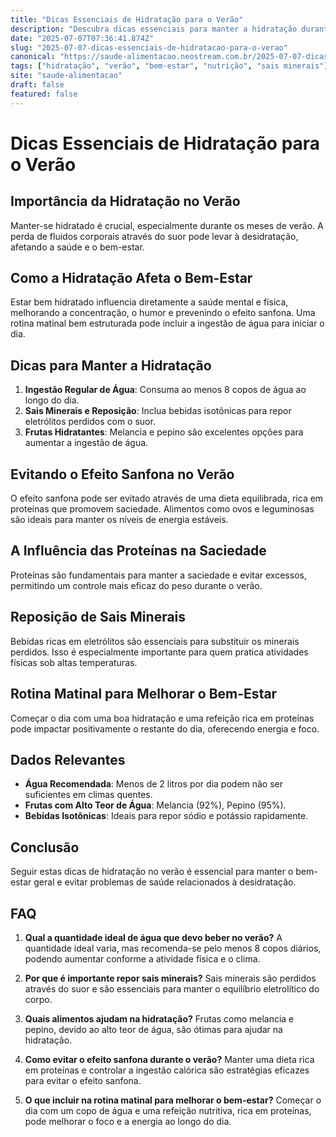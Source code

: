 ```yaml
---
title: "Dicas Essenciais de Hidratação para o Verão"
description: "Descubra dicas essenciais para manter a hidratação durante o verão, evitar o efeito sanfona e garantir a reposição de sais minerais para um bem-estar equilibrado."
date: "2025-07-07T07:36:41.874Z"
slug: "2025-07-07-dicas-essenciais-de-hidratacao-para-o-verao"
canonical: "https://saude-alimentacao.neostream.com.br/2025-07-07-dicas-essenciais-de-hidratacao-para-o-verao"
tags: ["hidratação", "verão", "bem-estar", "nutrição", "sais minerais"]
site: "saude-alimentacao"
draft: false
featured: false
---
```


# Dicas Essenciais de Hidratação para o Verão

## Importância da Hidratação no Verão
Manter-se hidratado é crucial, especialmente durante os meses de verão. A perda de fluidos corporais através do suor pode levar à desidratação, afetando a saúde e o bem-estar.

## Como a Hidratação Afeta o Bem-Estar
Estar bem hidratado influencia diretamente a saúde mental e física, melhorando a concentração, o humor e prevenindo o efeito sanfona. Uma rotina matinal bem estruturada pode incluir a ingestão de água para iniciar o dia.

## Dicas para Manter a Hidratação
1. **Ingestão Regular de Água**: Consuma ao menos 8 copos de água ao longo do dia.
2. **Sais Minerais e Reposição**: Inclua bebidas isotônicas para repor eletrólitos perdidos com o suor.
3. **Frutas Hidratantes**: Melancia e pepino são excelentes opções para aumentar a ingestão de água.

## Evitando o Efeito Sanfona no Verão
O efeito sanfona pode ser evitado através de uma dieta equilibrada, rica em proteínas que promovem saciedade. Alimentos como ovos e leguminosas são ideais para manter os níveis de energia estáveis.

## A Influência das Proteínas na Saciedade
Proteínas são fundamentais para manter a saciedade e evitar excessos, permitindo um controle mais eficaz do peso durante o verão.

## Reposição de Sais Minerais
Bebidas ricas em eletrólitos são essenciais para substituir os minerais perdidos. Isso é especialmente importante para quem pratica atividades físicas sob altas temperaturas.

## Rotina Matinal para Melhorar o Bem-Estar
Começar o dia com uma boa hidratação e uma refeição rica em proteínas pode impactar positivamente o restante do dia, oferecendo energia e foco.

## Dados Relevantes
- **Água Recomendada**: Menos de 2 litros por dia podem não ser suficientes em climas quentes.
- **Frutas com Alto Teor de Água**: Melancia (92%), Pepino (95%).
- **Bebidas Isotônicas**: Ideais para repor sódio e potássio rapidamente.

## Conclusão
Seguir estas dicas de hidratação no verão é essencial para manter o bem-estar geral e evitar problemas de saúde relacionados à desidratação.

## FAQ

1. **Qual a quantidade ideal de água que devo beber no verão?**
   A quantidade ideal varia, mas recomenda-se pelo menos 8 copos diários, podendo aumentar conforme a atividade física e o clima.

2. **Por que é importante repor sais minerais?**
   Sais minerais são perdidos através do suor e são essenciais para manter o equilíbrio eletrolítico do corpo.

3. **Quais alimentos ajudam na hidratação?**
   Frutas como melancia e pepino, devido ao alto teor de água, são ótimas para ajudar na hidratação.

4. **Como evitar o efeito sanfona durante o verão?**
   Manter uma dieta rica em proteínas e controlar a ingestão calórica são estratégias eficazes para evitar o efeito sanfona.

5. **O que incluir na rotina matinal para melhorar o bem-estar?**
   Começar o dia com um copo de água e uma refeição nutritiva, rica em proteínas, pode melhorar o foco e a energia ao longo do dia.